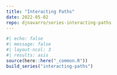 ```yaml
---
title: "Interacting Paths"
date: 2022-05-02
repo: djnavarro/series-interacting-paths
---
```

  
```r
#| echo: false
#| message: false
#| layout-ncol: 3
#| results: asis
source(here::here("_common.R"))
build_series("interacting-paths")
```
